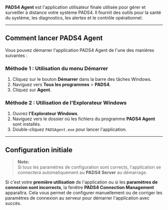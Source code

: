 **PADS4 Agent** est l'application utilisateur finale utilisée pour gérer et surveiller à distance votre système PADS4. Il fournit des outils pour la santé du système, les diagnostics, les alertes et le contrôle opérationnel.

***

## Comment lancer PADS4 Agent

Vous pouvez démarrer l'application PADS4 Agent de l'une des manières suivantes :

### Méthode 1 : Utilisation du menu Démarrer

1. Cliquez sur le bouton **Démarrer** dans la barre des tâches Windows.
2. Naviguez vers **Tous les programmes** > **PADS4**.
3. Cliquez sur **Agent**.

### Méthode 2 : Utilisation de l'Explorateur Windows

1. Ouvrez **l'Explorateur Windows**.
2. Naviguez vers le dossier où les fichiers du programme **PADS4 Agent** sont installés.
3. Double-cliquez `PADSAgent.exe` pour lancer l'application.

***

## Configuration initiale

> **Note:**\
> Si tous les paramètres de configuration sont corrects, l'application se connectera automatiquement au **PADS4 Server** au démarrage.

Si c'est votre **première utilisation** de l'application ou si les **paramètres de connexion sont incorrects**, la fenêtre **PADS4 Connection Management** apparaîtra. Cela vous permet de configurer manuellement ou de corriger les paramètres de connexion au serveur pour démarrer l'application avec succès.
